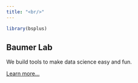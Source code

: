 ```yaml
---
title: "<br/>"
---
```


```r
library(bsplus)
```

<div class="jumbotron">

# Baumer Lab

We build tools to make data science easy and fun. 

<a class="btn btn-primary btn-lg" href="projects.html" role="button">Learn more...</a>

</div>

